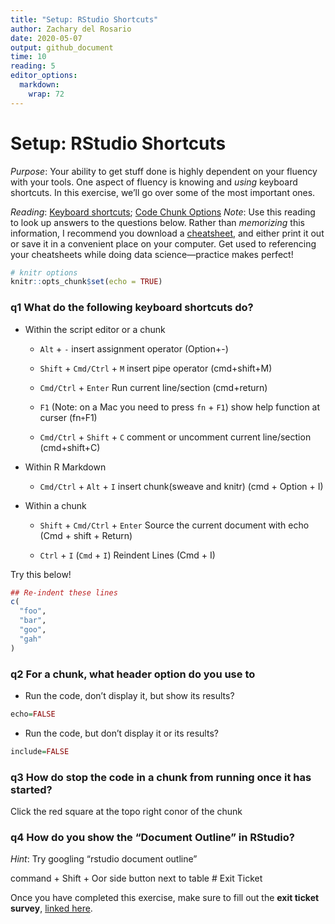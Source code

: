 ```yaml
---
title: "Setup: RStudio Shortcuts"
author: Zachary del Rosario
date: 2020-05-07
output: github_document
time: 10
reading: 5
editor_options: 
  markdown: 
    wrap: 72
---
```


# Setup: RStudio Shortcuts

*Purpose*: Your ability to get stuff done is highly dependent on your
fluency with your tools. One aspect of fluency is knowing and *using*
keyboard shortcuts. In this exercise, we'll go over some of the most
important ones.

*Reading*: [Keyboard
shortcuts](https://support.rstudio.com/hc/en-us/articles/200711853-Keyboard-Shortcuts);
[Code Chunk Options](https://rmarkdown.rstudio.com/lesson-3.html)
*Note*: Use this reading to look up answers to the questions below.
Rather than *memorizing* this information, I recommend you download a
[cheatsheet](https://rstudio.com/wp-content/uploads/2016/01/rstudio-IDE-cheatsheet.pdf),
and either print it out or save it in a convenient place on your
computer. Get used to referencing your cheatsheets while doing data
science---practice makes perfect!

```r
# knitr options
knitr::opts_chunk$set(echo = TRUE)
```

### **q1** What do the following keyboard shortcuts do?

-   Within the script editor or a chunk

    -   `Alt` + `-` insert assignment operator (Option+-)

    -   `Shift` + `Cmd/Ctrl` + `M` insert pipe operator (cmd+shift+M)

    -   `Cmd/Ctrl` + `Enter` Run current line/section (cmd+return)

    -   `F1` (Note: on a Mac you need to press `fn` + `F1`) show help
        function at curser (fn`+`F1)

    -   `Cmd/Ctrl` + `Shift` + `C` comment or uncomment current
        line/section (cmd+shift+C)

-   Within R Markdown

    -   `Cmd/Ctrl` + `Alt` + `I` insert chunk(sweave and knitr) (cmd +
        Option + I)

-   Within a chunk

    -   `Shift` + `Cmd/Ctrl` + `Enter` Source the current document with
        echo (Cmd + shift + Return)

    -   `Ctrl` + `I` (`Cmd` + `I`) Reindent Lines (Cmd + I)

Try this below!

```r
## Re-indent these lines
c(
  "foo",
  "bar",
  "goo",
  "gah"
)
```

### **q2** For a chunk, what header option do you use to

-   Run the code, don't display it, but show its results?

```r
echo=FALSE

```

-   Run the code, but don't display it or its results?

```r
include=FALSE

```

### **q3** How do stop the code in a chunk from running once it has started?

Click the red square at the topo right conor of the chunk

### **q4** How do you show the "Document Outline" in RStudio?

*Hint*: Try googling "rstudio document outline"

command + Shift + Oor side button next to table
<!-- include-exit-ticket --> \# Exit Ticket
<!-- -------------------------------------------------- -->

Once you have completed this exercise, make sure to fill out the **exit
ticket survey**, [linked
here](https://docs.google.com/forms/d/e/1FAIpQLSeuq2LFIwWcm05e8-JU84A3irdEL7JkXhMq5Xtoalib36LFHw/viewform?usp=pp_url&entry.693978880=e-setup04-rstudio-shortcuts-assignment.Rmd).
